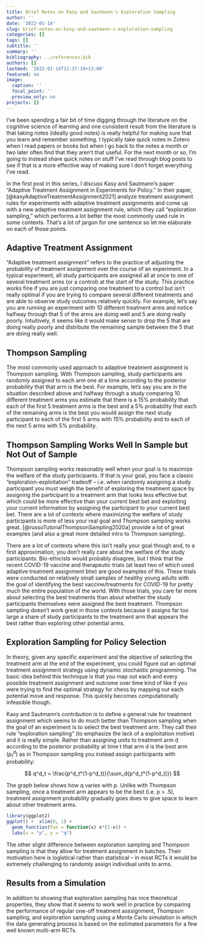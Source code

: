 ---
title: Brief Notes on Kasy and Sautmann's Exploration Sampling
author: ''
date: '2022-01-14'
slug: brief-notes-on-kasy-and-sautmann-s-exploration-sampling
categories: []
tags: []
subtitle: ''
summary: ''
bibliography: ../references.bib
authors: []
lastmod: '2022-01-14T11:37:18+13:00'
featured: no
image:
  caption: ''
  focal_point: ''
  preview_only: no
projects: []
---

I’ve been spending a fair bit of time digging through the literature on the cognitive science of learning and one consistent result from the literature is that taking notes (ideally good notes) is really helpful for making sure that you learn and remember something. I typically take quick notes in Zotero when I read papers or books but when I go back to the notes a month or two later often find that they aren’t that useful. For the next month or so, I’m going to instead share quick notes on stuff I’ve read through blog posts to see if that is a more effective way of making sure I don’t forget everything I’ve read. 

In the first post in this series, I discuss Kasy and Sautmann’s paper “Adaptive Treatment Assignment in Experiments for Policy.” In their paper, [@kasyAdaptiveTreatmentAssignment2021] analyze treatment assignment rules for experiments with adaptive treatment assignments and come up with a new adaptive treatment assignment rule, which they call “exploration sampling,” which performs a lot better the most commonly used rule in some contexts. That’s a lot of jargon for one sentence so let me elaborate on each of those points. 


## Adaptive Treatment Assignment 

“Adaptive treatment assignment” refers to the practice of adjusting the probability of treatment assignment over the course of an experiment. In a typical experiment, all study participants are assigned all at once to one of several treatment arms (or a control) at the start of the study. This practice works fine if you are just comparing one treatment to a control but isn’t really optimal if you are trying to compare several different treatments and are able to observe study outcomes relatively quickly. For example, let’s say you are running an experiment with 10 different treatment arms and notice halfway through that 5 of the arms are doing well and 5 are doing really poorly. Intuitively, it seems like it would make sense to drop the 5 that are doing really poorly and distribute the remaining sample between the 5 that are doing really well. 

## Thompson Sampling

The most commonly used approach to adaptive treatment assignment is Thompson sampling. With Thompson sampling, study participants are randomly assigned to each arm one at a time according to the posterior probability that that arm is the best. For example, let’s say you are in the situation described above and halfway through a study comparing 10 different treatment arms you estimate that there is a 15% probability that each of the first 5 treatment arms is the best and a 5% probability that each of the remaining arms is the best you would assign the next study participant to each of the first 5 arms with 15% probability and to each of the next 5 arms with 5% probability. 
 
## Thompson Sampling Works Well In Sample but Not Out of Sample

Thompson sampling works reasonably well when your goal is to maximize the welfare of the study participants. If that is your goal, you face a classic “exploration-exploitation” tradeoff – i.e. when randomly assigning a study participant you must weigh the benefit of exploring the treatment space by assigning the participant to a treatment arm that looks less effective but which *could* be more effective than your current best bet and exploiting your current information by assigning the participant to your current best bet. There are a lot of contexts where maximizing the welfare of study participants is more of less your real goal and Thompson sampling works great. [@russoTutorialThompsonSampling2020a] provide a lot of great examples (and also a great more detailed intro to Thompson sampling).

There are a lot of contexts where this isn’t really your goal though and, to a first approximation, you don’t really care about the welfare of the study participants. Bio-ethicists would probably disagree, but I think that the recent COVID-19 vaccine and therapeutic trials (at least two of which used adaptive treatment assignment btw) are good examples of this. These trials were conducted on relatively small samples of healthy young adults with the goal of identifying the best vaccine/treatments for COVID-19 for pretty much the entire population of the world. With those trials, you care far more about selecting the best treatments than about whether the study participants themselves were assigned the best treatment. Thompson sampling doesn’t work great in those contexts because it assigns far too large a share of study participants to the treatment arm that appears the best rather than exploring other potential arms.

## Exploration Sampling for Policy Selection

In theory, given any specific experiment and the objective of selecting the treatment arm at the end of the experiment, you could figure out an optimal treatment assignment strategy using dynamic stochastic programming. The basic idea behind this technique is that you map out each and every possible treatment assignment and outcome over time kind of like if you were trying to find the optimal strategy for chess by mapping out each potential move and response. This quickly becomes computationally infeasible though.

Kasy and Sautmann’s contribution is to define a general rule for treatment assignment which seems to do much better than Thompson sampling when the goal of an experiment is to select the best treatment arm. They call their rule “exploration sampling” (to emphasize the lack of a exploitation motive) and it is really simple. Rather than assigning units to treatment arm d according to the posterior probability at time t that arm d is the best arm ($p^d_t$) as in Thompson sampling you instead assign participants with probability:

$$ q^d_t = \frac{p^d_t*(1-p^d_t)}{\sum_d{p^d_t*(1-p^d_t)}} $$

The graph below shows how q varies with p. Unlike with Thompson sampling, once a treatment arm appears to be the best (i.e. p > .5), treatment assignment probability gradually goes does to give space to learn about other treatment arms. 

```{r}
library(ggplot2)
ggplot() +  xlim(0, 1) + 
  geom_function(fun = function(x) x*(1-x)) +
  labs(x = "p", y = "q")

```
The other slight difference between exploration sampling and Thompson sampling is that they allow for treatment assignment in batches. Their motivation here is logistical rather than statistical -- in most RCTs it would be extremely challenging to randomly assign individual units to arms.

 
## Results from a Simulation

In addition to showing that exploration sampling has nice theoretical properties, they show that it seems to work well in practice by comparing the performance of regular one-off treatment asssignment, Thompson sampling, and exploration sampling using a Monte Carlo simulation in which the data generating process is based on the estimated parameters for a few well known multi-arm RCTs. 









